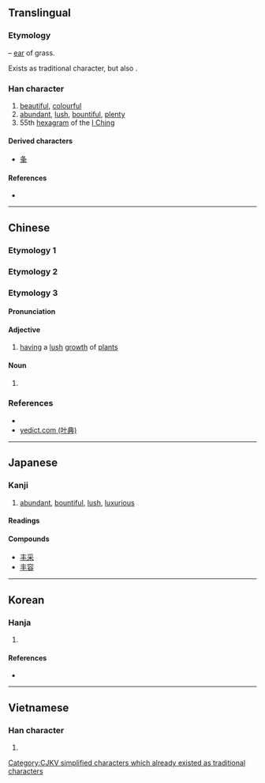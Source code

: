{{character info/new}}
{{also|丯|圭|主|豐}}
==Translingual==
{{Han simplified forms|豐|豊|丰}}

===Etymology===
{{Han etyl}}
{{liushu|p}} – [[ear]] of grass.

Exists as traditional character, but also {{Han simp|f=豈|t=&nbsp;|f2=丰|t2=&nbsp;}}.

===Han character===
{{Han char|rn=2|rad=丨|as=03|sn=4|four=50000|canj=QJ|ids=⿻三丨 <small>(GJK)</small>,⿻丿⿻二丨 <small>(TV)</small>}}

# [[beautiful]], [[colourful]]
# [[abundant]], [[lush]], [[bountiful]], [[plenty]] {{qualifier|as simplified Chinese [[豐]]}}
# 55th [[hexagram]] of the [[I Ching]] {{qualifier|as simplified Chinese [[豐]]}}

====Derived characters====
* [[夆]]

====References====
* {{Han ref|kx=0079.080|dkj=00076|dj=0161.030|hdz=10028.070|uh=4E30|ud=20016|bh=A4A5|bd=42149}}

----

==Chinese==

===Etymology 1===
{{zh-see|豐||abundant}}

===Etymology 2===
{{zh-see|丯|v}}

===Etymology 3===
{{zh-forms}}

====Pronunciation====
{{zh-pron
|m=fēng
|c=fung1
|mc=y
|oc=y
|ma=
|cat=a,n
}}

====Adjective====
{{zh-adj}}

# [[having]] a [[lush]] [[growth]] of [[plant]]s

====Noun====
{{zh-noun}}

# {{rfdef|lang=zh}}

===References===
* {{R:twedu|B00007}}
* [http://yedict.com/htm/4E/4E30.htm yedict.com (叶典)]

----

==Japanese==

===Kanji===
{{ja-kanji|grade=uc|rs=丨03}}

# [[abundant]], [[bountiful]], [[lush]], [[luxurious]]

====Readings====
{{ja-readings
|on=[[ほう]] (hō), [[ふ]] (fu), [[ふう]] (fū), [[ぶ]] (bu)
|kun=[[みめよい]] (丰い, mimeyoi), [[しげる]] (丰る, shigeru)
}}

====Compounds====
* [[丰采]]
* [[丰容]]

----

==Korean==

===Hanja===
{{ko-hanja|hangeul=[[봉]]|rv=bong|mr=pong|eumhun=예쁠豊|ehrv=yeppeul|ehmr=yeppǔl|ehy=}}

# {{defn|lang=ko|sort=丨03}}

====References====
* {{Hanja ref|nav=13678}}

----

==Vietnamese==

===Han character===
{{vi-hantu|[[phong]]|rs=丨03}}

# {{defn|lang=vi|sort=丨03}}

[[Category:CJKV simplified characters which already existed as traditional characters]]